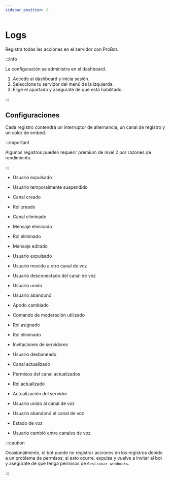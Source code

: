 ```yaml
---
sidebar_position: 8
---
```


# Logs

Registra todas las acciones en el servidor con ProBot.

:::info

La configuración se administra en el dashboard.

1. Accede al dashboard y inicia sesión.
2. Selecciona tu servidor del menú de la izquierda.
3. Elige el apartado y asegúrate de que está habilitado.

:::

## Configuraciones

Cada registro contendrá un interruptor de alternancia, un canal de registro y un color de embed.

:::important

Algunos registros pueden requerir premium de nivel 2 por razones de rendimiento.

:::

- Usuario expulsado

- Usuario temporalmente suspendido

- Canal creado

- Rol creado

- Canal eliminado

- Mensaje eliminado

- Rol eliminado

- Mensaje editado

- Usuario expulsado

- Usuario movido a otro canal de voz

- Usuario desconectado del canal de voz

- Usuario unido

- Usuario abandonó

- Apodo cambiado

- Comando de moderación utilizado

- Rol asignado

- Rol eliminado

- Invitaciones de servidores

- Usuario desbaneado

- Canal actualizado

- Permisos del canal actualizados

- Rol actualizado

- Actualización del servidor

- Usuario unido al canal de voz

- Usuario abandonó el canal de voz

- Estado de voz

- Usuario cambió entre canales de voz

:::caution

Ocasionalmente, el bot puede no registrar acciones en los registros debido a un problema de permisos; si esto ocurre, expulsa y vuelve a invitar al bot y asegúrate de que tenga permisos de `Gestionar webhooks`.

:::
